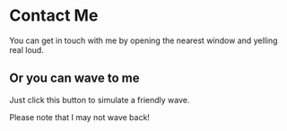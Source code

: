 
# Contact Me

You can get in touch with me by opening the nearest window and yelling real loud.

## Or you can wave to me

Just click this button to simulate a friendly wave.

<Wave />

Please note that I may not wave back!
